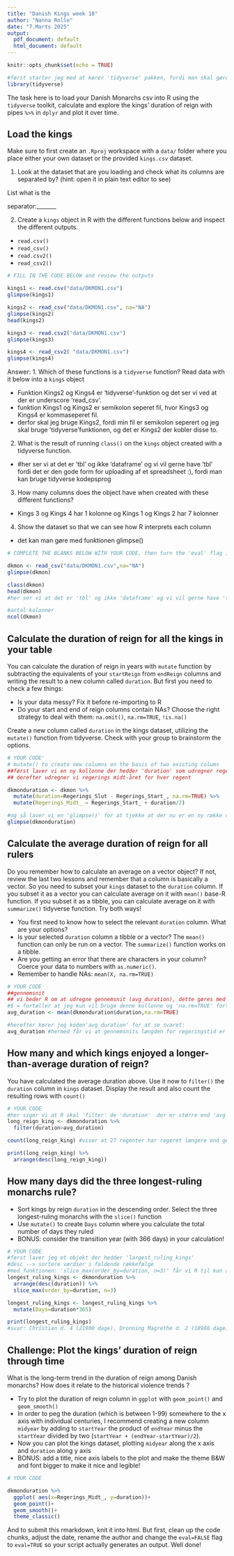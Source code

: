 ```yaml
---
title: "Danish Kings week 10"
author: "Nanna Rolle"
date: "7.Marts 2025"
output:
  pdf_document: default
  html_document: default
---
```


```r
knitr::opts_chunk$set(echo = TRUE)
```

```r

#først starter jeg med at kører 'tidyverse' pakken, fordi man skal gøre dette hver gang åbner programmet
library(tidyverse)
```


The task here is to load your Danish Monarchs csv into R using the `tidyverse` toolkit, calculate and explore the kings' duration of reign with pipes `%>%` in `dplyr` and plot it over time.

## Load the kings

Make sure to first create an  `.Rproj` workspace with a `data/` folder where you place either your own dataset or the provided `kings.csv` dataset. 

1. Look at the dataset that are you loading and check what its columns are separated by? (hint: open it in plain text editor to see)

List what is the

separator:_______  

2. Create a `kings` object in R with the different functions below and inspect the different outputs.
-  `read.csv()`
-  `read_csv()`
-  `read.csv2()` 
-  `read_csv2()`
```r
# FILL IN THE CODE BELOW and review the outputs

kings1 <- read.csv("data/DKMON1.csv")
glimpse(kings1)

kings2 <- read_csv("data/DKMON1.csv", na="NA")
glimpse(kings2)
head(kings2)

kings3 <- read.csv2("data/DKMON1.csv")
glimpse(kings3)

kings4 <- read_csv2( "data/DKMON1.csv")
glimpse(kings4)
```
Answer: 
1. Which of these functions is a `tidyverse` function? Read data with it below into a `kings` object

- Funktion Kings2 og Kings4 er 'tidyverse'-funktion og det ser vi ved at der er underscore 'read_csv'. 
- funktion Kings1 og Kings2 er semikolon seperet fil, hvor Kings3 og Kings4 er kommaseperet fil.
- derfor skal jeg bruge Kings2, fordi min fil er semikolon seperert og jeg skal bruge 'tidyverse'funktionen, og det er Kings2 der kobler disse to. 

2. What is the result of running `class()` on the `kings` object created with a tidyverse function.

- #her ser vi at det er 'tbl' og ikke 'dataframe' og vi vil gerne have 'tbl' fordi det er den gode form for uploading af et spreadsheet :), fordi man kan bruge tidyverse kodepsprog

3. How many columns does the object have when created with these different functions?

- Kings 3 og Kings 4 har 1 kolonne og Kings 1 og Kings 2 har 7 kolonner 

4. Show the dataset so that we can see how R interprets each column
- det kan man gøre med funktionen glimpse()

```r
# COMPLETE THE BLANKS BELOW WITH YOUR CODE, then turn the 'eval' flag in this chunk to TRUE.

dkmon <- read_csv("data/DKMON1.csv",na="NA")
glimpse(dkmon)

class(dkmon)
head(dkmon)
#her ser vi at det er 'tbl' og ikke 'dataframe' og vi vil gerne have 'tbl' fordi det er den gode form for uploading af et spreadsheet :), fordi man kan bruge tidyverse kodepsprog

#antal kolonner
ncol(dkmon)


```


## Calculate the duration of reign for all the kings in your table
You can calculate the duration of reign in years with `mutate` function by subtracting the equivalents of your `startReign` from `endReign` columns and writing the result to a new column called `duration`. But first you need to check a few things:

* Is your data messy? Fix it before re-importing to R
* Do your start and end of reign columns contain NAs? Choose the right strategy to deal with them: `na.omit()`, `na.rm=TRUE`, `!is.na()`


Create a new column called  `duration` in the kings dataset, utilizing the `mutate()` function from tidyverse. Check with your group to brainstorm the options.

```r
# YOUR CODE'
# mutate() to create new columns on the basis of two existing colums
##først laver vi en ny kollonne der hedder 'duration' som udregner regeringstiden
## derefter udregner vi regerings midt-året for hver regent

dkmonduration <- dkmon %>% 
  mutate(duration=Regerings_Slut - Regerings_Start_, na.rm=TRUE) %>% 
  mutate(Regerings_Midt_ = Regerings_Start_ + duration/2)

#og så laver vi en 'glimpse()' for at tjekke at der nu er en ny række der hedder 'Regerings_Midt_' og række der hedder 'duration', der viser gennemsnittet af længden af regeringsperioden
glimpse(dkmonduration)

```

## Calculate the average duration of reign for all rulers
Do you remember how to calculate an average on a vector object? If not, review the last two lessons and remember that a column is basically a vector. So you need to subset your `kings` dataset to the `duration` column. If you subset it as a vector you can calculate average on it with `mean()` base-R function. If you subset it as a tibble, you can calculate average on it with `summarize()` tidyverse function. Try both ways!

* You first need to know how to select the relevant `duration` column. What are your options?
* Is your selected `duration` column a tibble or a vector? The `mean()` function can only be run on a vector. The `summarize()` function works on a tibble.
* Are you getting an error that there are characters in your column? Coerce your data to numbers with `as.numeric()`.
* Remember to handle NAs: `mean(X, na.rm=TRUE)`


```r
# YOUR CODE
##gennemsnit
## vi beder R om at udregne gennemsnit (avg_duration), dette gøres med funktionen: mean(dkmonduration$duration,na.rm=TRUE). 
#$ = fortæller at jeg kun vil bruge denne kollonne og 'na.rm=TRUE' fortæller R at den ikke skal medtage alle NA 
avg_duration <- mean(dkmonduration$duration,na.rm=TRUE)

#herefter kører jeg koden'avg_duration' for at se svaret:
avg_duration #hermed får vi at gennemsnits længden for regeringstid er 19,66 år

```

## How many and which kings enjoyed a longer-than-average duration of reign?

You have calculated the average duration above. Use it now to `filter()` the `duration` column in  `kings` dataset. Display the result and also  count the resulting rows with `count()`

```r
# YOUR CODE
#her siger vi at R skal 'filter' de 'duration'  der er større end 'avg_duration'
long_reign_king <- dkmonduration %>% 
  filter(duration>avg_duration)

count(long_reign_king) #viser at 27 regenter har regeret længere end gennemsnittet på 19,66år

print(long_reign_king) %>% 
  arrange(desc(long_reign_king))
```


## How many days did the three longest-ruling monarchs rule? 

* Sort kings by reign `duration` in the descending order. Select the three longest-ruling monarchs with the `slice()` function
* Use `mutate()` to create `Days` column where you calculate the total number of days they ruled
* BONUS: consider the transition year (with 366 days) in your calculation!

```r
# YOUR CODE
#først laver jeg et objekt der hedder 'largest_ruling_kings'
#desc --> sortere værdier i faldende rækkefølge
#med funktionen: 'slice_max(order_by=duration, n=3)' får vi R til kun at tage de tre regenter der har reageret længst
longest_ruling_kings <- dkmonduration %>% 
  arrange(desc(duration)) %>% 
  slice_max(order_by=duration, n=3)

longest_ruling_kings <- longest_ruling_kings %>% 
  mutate(Days=duration*365)

print(longest_ruling_kings)
#svar: Christian d. 4 (21900 dage), Dronning Magrethe d. 2 (18980 dage), Christian d. 9. (15695 dage)
```


## Challenge: Plot the kings' duration of reign through time

What is the long-term trend in the duration of reign among Danish monarchs? How does it relate to the historical violence trends ? 

* Try to plot the duration of reign column in `ggplot` with `geom_point()` and  `geom_smooth()`
* In order to peg the duration (which is between 1-99) somewhere to the x axis with individual centuries, I recommend creating a new column `midyear` by adding to `startYear` the product of `endYear` minus the `startYear` divided by two (`startYear + (endYear-startYear)/2`).
* Now you can plot the kings dataset, plotting `midyear` along the x axis and `duration` along y axis
* BONUS: add a title, nice axis labels to the plot and make the theme B&W and font bigger to make it nice and legible!

```r
# YOUR CODE

dkmonduration %>% 
  ggplot( aes(x=Regerings_Midt_, y=duration))+
  geom_point()+
  geom_smooth()+
  theme_classic()
```

And to submit this rmarkdown, knit it into html. But first, clean up the code chunks, adjust the date, rename the author and change the `eval=FALSE` flag to `eval=TRUE` so your script actually generates an output.
Well done!


